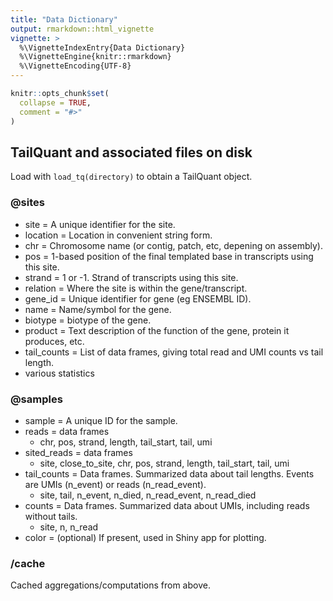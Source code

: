 ```yaml
---
title: "Data Dictionary"
output: rmarkdown::html_vignette
vignette: >
  %\VignetteIndexEntry{Data Dictionary}
  %\VignetteEngine{knitr::rmarkdown}
  %\VignetteEncoding{UTF-8}
---
```


```r
knitr::opts_chunk$set(
  collapse = TRUE,
  comment = "#>"
)
```

## TailQuant and associated files on disk

Load with `load_tq(directory)` to obtain a TailQuant object.

### @sites

* site = A unique identifier for the site.
* location = Location in convenient string form.
* chr = Chromosome name (or contig, patch, etc, depening on assembly).
* pos = 1-based position of the final templated base in transcripts using this site.
* strand = 1 or -1. Strand of transcripts using this site.
* relation = Where the site is within the gene/transcript.
* gene_id = Unique identifier for gene (eg ENSEMBL ID).
* name = Name/symbol for the gene.
* biotype = biotype of the gene.
* product = Text description of the function of the gene, protein it produces, etc.
* tail_counts = List of data frames, giving total read and UMI counts vs tail length.
* various statistics

### @samples

* sample = A unique ID for the sample.
* reads = data frames
    * chr, pos, strand, length, tail_start, tail, umi
* sited_reads = data frames
    * site, close_to_site, chr, pos, strand, length, tail_start, tail, umi
* tail_counts = Data frames. Summarized data about tail lengths. Events are UMIs (n_event) or reads (n_read_event).
    * site, tail, n_event, n_died, n_read_event, n_read_died
* counts = Data frames. Summarized data about UMIs, including reads without tails.
    * site, n, n_read

* color = (optional) If present, used in Shiny app for plotting.

### /cache

Cached aggregations/computations from above.